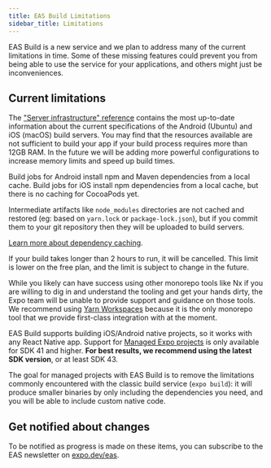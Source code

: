 ```yaml
---
title: EAS Build Limitations
sidebar_title: Limitations
---
```



EAS Build is a new service and we plan to address many of the current limitations in time. Some of these missing features could prevent you from being able to use the service for your applications, and others might just be inconveniences.

## Current limitations

<Collapsible summary="Fixed memory and CPU limits on build worker servers">

The ["Server infrastructure" reference](./infrastructure.mdx) contains the most up-to-date information about the current specifications of the Android (Ubuntu) and iOS  (macOS) build servers. You may find that the resources available are not sufficient to build your app if your build process requires more than 12GB RAM. In the future we will be adding more powerful configurations to increase memory limits and speed up build times.

</Collapsible>

<Collapsible summary="Limited dependency caching">

Build jobs for Android install npm and Maven dependencies from a local cache. Build jobs for iOS install npm dependencies from a local cache, but there is no caching for CocoaPods yet.

Intermediate artifacts like `node_modules` directories are not cached and restored (eg: based on `yarn.lock` or `package-lock.json`), but if you commit them to your git repository then they will be uploaded to build servers.

[Learn more about dependency caching](./caching.mdx).

</Collapsible>

<Collapsible summary="Maximum build duration of 2 hours">

If your build takes longer than 2 hours to run, it will be cancelled. This limit is lower on the free plan, and the limit is subject to change in the future.

</Collapsible>

<Collapsible summary="Yarn Workspaces is recommended for monorepos; official guidance for others is limited.">

While you likely can have success using other monorepo tools like Nx if you are willing to dig in and understand the tooling and get your hands dirty, the Expo team will be unable to provide support and guidance on those tools. We recommend using [Yarn Workspaces](https://yarnpkg.com/en/docs/workspaces) because it is the only monorepo tool that we provide first-class integration with at the moment.

</Collapsible>

<Collapsible summary="Managed workflow projects on SDK 40 and below are not supported.">

EAS Build supports building iOS/Android native projects, so it works with any React Native app. Support for [Managed Expo projects](/introduction/managed-vs-bare.mdx) is only available for SDK 41 and higher. **For best results, we recommend using the latest SDK version**, or at least SDK 43.

The goal for managed projects with EAS Build is to remove the limitations commonly encountered with the classic build service (`expo build`): it will produce smaller binaries by only including the dependencies you need, and you will be able to include custom native code.

</Collapsible>

## Get notified about changes

To be notified as progress is made on these items, you can subscribe to the EAS newsletter on [expo.dev/eas](https://expo.dev/eas).
